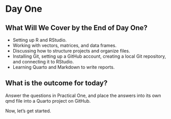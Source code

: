 # Day One {#sec-day1 .unnumbered}

## What Will We Cover by the End of Day One?

- Setting up R and RStudio.
- Working with vectors, matrices, and data frames.
- Discussing how to structure projects and organize files.
- Installing Git, setting up a GitHub account, creating a local Git repository, and connecting it to RStudio.
- Learning Quarto and Markdown to write reports.

## What is the outcome for today?

Answer the questions in Practical One, and place the answers into its own qmd file into a Quarto project on GitHub.

Now, let’s get started.
